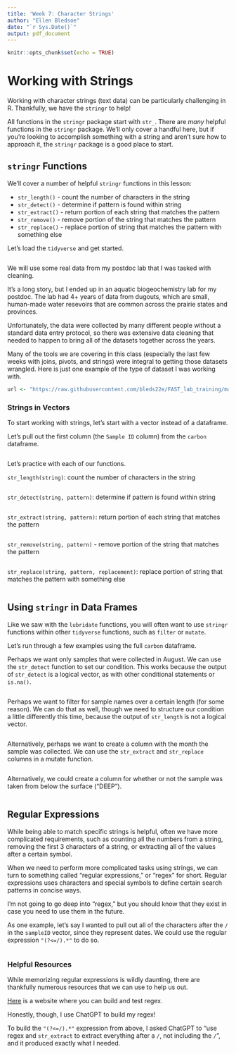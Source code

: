 ```yaml
---
title: 'Week 7: Character Strings'
author: "Ellen Bledsoe"
date: "`r Sys.Date()`"
output: pdf_document
---
```


```r
knitr::opts_chunk$set(echo = TRUE)
```

# Working with Strings

Working with character strings (text data) can be particularly challenging in R. Thankfully, we have the `stringr` to help!

All functions in the `stringr` package start with `str_`. There are *many* helpful functions in the `stringr` package. We’ll only cover a handful here, but if you’re looking to accomplish something with a string and aren’t sure how to approach it, the `stringr` package is a good place to start.

## `stringr` Functions

We’ll cover a number of helpful `stringr` functions in this lesson:

-   `str_length()` - count the number of characters in the string
-   `str_detect()` - determine if pattern is found within string
-   `str_extract()` - return portion of each string that matches the pattern
-   `str_remove()` - remove portion of the string that matches the pattern
-   `str_replace()` - replace portion of string that matches the pattern with something else

Let's load the `tidyverse` and get started.

```r

```

We will use some real data from my postdoc lab that I was tasked with cleaning.

It's a long story, but I ended up in an aquatic biogeochemistry lab for my postdoc. The lab had 4+ years of data from dugouts, which are small, human-made water resevoirs that are common across the prairie states and provinces.

Unfortunately, the data were collected by many different people without a standard data entry protocol, so there was extensive data cleaning that needed to happen to bring all of the datasets together across the years.

Many of the tools we are covering in this class (especially the last few weeks with joins, pivots, and strings) were integral to getting those datasets wrangled. Here is just one example of the type of dataset I was working with.

```r
url <- "https://raw.githubusercontent.com/bleds22e/FAST_lab_training/master/merging_masters/data/carbon_2020.csv"
```

### Strings in Vectors

To start working with strings, let's start with a vector instead of a dataframe.

Let's pull out the first column (the `Sample ID` column) from the `carbon` dataframe.

```r

```

Let's practice with each of our functions.

`str_length(string)`: count the number of characters in the string

```r

```

`str_detect(string, pattern)`: determine if pattern is found within string

```r

```

`str_extract(string, pattern)`: return portion of each string that matches the pattern

```r

```

`str_remove(string, pattern)` - remove portion of the string that matches the pattern

```r

```

`str_replace(string, pattern, replacement)`: replace portion of string that matches the pattern with something else

```r

```

## Using `stringr` in Data Frames

Like we saw with the `lubridate` functions, you will often want to use `stringr` functions within other `tidyverse` functions, such as `filter` or `mutate`.

Let's run through a few examples using the full `carbon` dataframe.

Perhaps we want only samples that were collected in August. We can use the `str_detect` function to set our condition. This works because the output of `str_detect` is a logical vector, as with other conditional statements or `is.na()`.

```r

```

Perhaps we want to filter for sample names over a certain length (for some reason). We can do that as well, though we need to structure our condition a little differently this time, because the output of `str_length` is not a logical vector.

```r

```

Alternatively, perhaps we want to create a column with the month the sample was collected. We can use the `str_extract` and `str_replace` columns in a mutate function.

```r

```

Alternatively, we could create a column for whether or not the sample was taken from below the surface ("DEEP").

```r

```

## Regular Expressions

While being able to match specific strings is helpful, often we have more complicated requirements, such as counting all the numbers from a string, removing the first 3 characters of a string, or extracting all of the values after a certain symbol.

When we need to perform more complicated tasks using strings, we can turn to something called "regular expressions," or "regex" for short. Regular expressions uses characters and special symbols to define certain search patterns in concise ways.

I'm not going to go deep into "regex," but you should know that they exist in case you need to use them in the future.

As one example, let's say I wanted to pull out all of the characters after the `/` in the `sampleID` vector, since they represent dates. We could use the regular expression `"(?<=/).*"` to do so.

```r

```

### Helpful Resources

While memorizing regular expressions is wildly daunting, there are thankfully numerous resources that we can use to help us out.

[Here](https://regex101.com/) is a website where you can build and test regex.

Honestly, though, I use ChatGPT to build my regex!

To build the `"(?<=/).*"` expression from above, I asked ChatGPT to "use regex and `str_extract` to extract everything after a `/`, not including the `/`", and it produced exactly what I needed.
